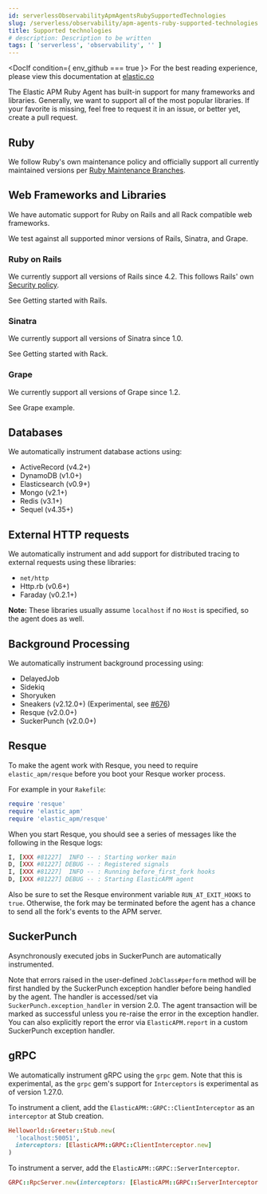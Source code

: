 ```yaml
---
id: serverlessObservabilityApmAgentsRubySupportedTechnologies
slug: /serverless/observability/apm-agents-ruby-supported-technologies
title: Supported technologies
# description: Description to be written
tags: [ 'serverless', 'observability', '' ]
---
```





<DocIf condition={ env_github === true }>
<DocCallOut title="Note">
For the best reading experience,
please view this documentation at [elastic.co](https://www.elastic.co/guide/en/apm/agent/ruby)
</DocCallOut>
</DocIf>

<div id="supported-technologies"></div>

The Elastic APM Ruby Agent has built-in support for many frameworks and
libraries. Generally, we want to support all of the most popular libraries. If your favorite
is missing, feel free to request it in an issue, or better yet, create a pull
request.

<div id="supported-technologies-ruby"></div>

## Ruby

We follow Ruby's own maintenance policy and officially support all currently
maintained versions per
[Ruby Maintenance Branches](https://www.ruby-lang.org/en/downloads/branches/).

<div id="supported-technologies-web"></div>

## Web Frameworks and Libraries

We have automatic support for Ruby on Rails and all Rack compatible web
frameworks.

We test against all supported minor versions of Rails, Sinatra, and Grape.

<div id="supported-technologies-rails"></div>

### Ruby on Rails

We currently support all versions of Rails since 4.2.
This follows Rails' own [Security policy](https://rubyonrails.org/security/).

See <DocLink id="serverlessObservabilityApmAgentsRubyGetStarted">Getting started with Rails</DocLink>.

<div id="supported-technologies-sinatra"></div>

### Sinatra

We currently support all versions of Sinatra since 1.0.

See <DocLink id="serverlessObservabilityApmAgentsRubyGetStarted">Getting started with Rack</DocLink>.

<div id="supported-technologies-grape"></div>

### Grape

We currently support all versions of Grape since 1.2.

See <DocLink id="serverlessObservabilityApmAgentsRubyGetStarted" section="grape-example">Grape example</DocLink>.

<div id="supported-technologies-databases"></div>

## Databases

We automatically instrument database actions using:

- ActiveRecord (v4.2+)
- DynamoDB (v1.0+)
- Elasticsearch (v0.9+)
- Mongo (v2.1+)
- Redis (v3.1+)
- Sequel (v4.35+)

<div id="supported-technologies-http"></div>

## External HTTP requests

We automatically instrument and add support for distributed tracing to external
requests using these libraries:

- `net/http`
- Http.rb (v0.6+)
- Faraday (v0.2.1+)

**Note:** These libraries usually assume `localhost` if no `Host` is specified, so the agent does as well. 

<div id="supported-technologies-backgroud-processing"></div>

## Background Processing

We automatically instrument background processing using:

- DelayedJob
- Sidekiq
- Shoryuken
- Sneakers (v2.12.0+) (Experimental, see [#676](https://github.com/elastic/apm-agent-ruby/pull/676))
- Resque (v2.0.0+)
- SuckerPunch (v2.0.0+)

<div id="supported-technologies-resque"></div>

## Resque

To make the agent work with Resque, you need to require `elastic_apm/resque` before you boot your Resque worker process.

For example in your `Rakefile`:

```ruby
require 'resque'
require 'elastic_apm'
require 'elastic_apm/resque'
```

When you start Resque, you should see a series of messages like the following in the Resque logs:

```ruby
I, [XXX #81227]  INFO -- : Starting worker main
D, [XXX #81227] DEBUG -- : Registered signals
I, [XXX #81227]  INFO -- : Running before_first_fork hooks
D, [XXX #81227] DEBUG -- : Starting ElasticAPM agent
```

Also be sure to set the Resque environment variable `RUN_AT_EXIT_HOOKS` to `true`. Otherwise, the fork may be
terminated before the agent has a chance to send all the fork's events to the APM server.

<div id="supported-technologies-sucker-punch"></div>

## SuckerPunch

Asynchronously executed jobs in SuckerPunch are automatically instrumented.

Note that errors raised in the user-defined `JobClass#perform` method will be first handled by the SuckerPunch exception
handler before being handled by the agent. The handler is accessed/set via `SuckerPunch.exception_handler` in version
2.0. The agent transaction will be marked as successful unless you re-raise the error in the exception handler.
You can also explicitly report the error via <DocLink id="serverlessObservabilityApmAgentsRubyApi" section="elasticapmreport">`ElasticAPM.report`</DocLink> in a custom SuckerPunch exception
handler.

<div id="supported-technologies-grpc"></div>

## gRPC

We automatically instrument gRPC using the `grpc` gem. Note that this is experimental, as the `grpc` gem's
support for `Interceptors` is experimental as of version 1.27.0.

To instrument a client, add the `ElasticAPM::GRPC::ClientInterceptor` as an `interceptor` at Stub creation.

```ruby
Helloworld::Greeter::Stub.new(
  'localhost:50051',
  interceptors: [ElasticAPM::GRPC::ClientInterceptor.new]
)
```

To instrument a server, add the `ElasticAPM::GRPC::ServerInterceptor`.

```ruby
GRPC::RpcServer.new(interceptors: [ElasticAPM::GRPC::ServerInterceptor.new])
```
